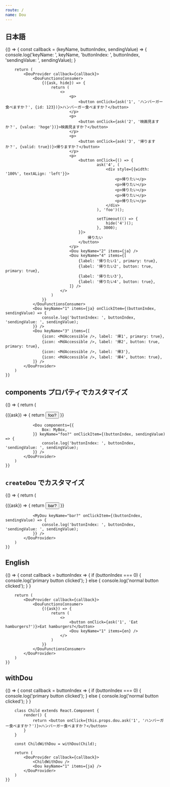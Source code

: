 ```yaml
---
route: /
name: Dou
---
```



## 日本語

<Playground>
	{() => {
		const callback = (keyName, buttonIndex, sendingValue) => {
			console.log('keyName: ', keyName, 'buttonIndex: ', buttonIndex, 'sendingValue: ', sendingValue);
		}

		return (
			<DouProvider callback={callback}>
				<DouFunctionsConsumer>
					{({ask, hide}) => {
						return (
							<>
								<p>
									<button onClick={ask('1', 'ハンバーガー食べますか？', {id: 123})}>ハンバーガー食べますか？</button>
								</p>
								<p>
									<button onClick={ask('2', '映画見ますか？', {value: 'hoge'})}>映画見ますか？</button>
								</p>
								<p>
									<button onClick={ask('3', '帰りますか？', {valid: true})}>帰りますか？</button>
								</p>
								<p>
									<button onClick={() => {
											ask('4', (
												<div style={{width: '100%', textALign: 'left'}}>
													<p>帰りたい</p>
													<p>帰りたい</p>
													<p>帰りたい</p>
													<p>帰りたい</p>
													<p>帰りたい</p>
												</div>
											), 'foo')();

											setTimeout(() => {
												hide('4')();
											}, 3000);
									}}>
										帰りたい
									</button>
								</p>
								<Dou keyName="2" items={ja} />
								<Dou keyName="4" items={[
									{label: '帰りたい1', primary: true},
									{label: '帰りたい2', button: true, primary: true},
									{label: '帰りたい3'},
									{label: '帰りたい4', button: true},
								]} />
							</>
						)
					}}
				</DouFunctionsConsumer>
				<Dou keyName="1" items={ja} onClickItem={(buttonIndex, sendingValue) => {
					console.log('buttonIndex: ', buttonIndex, 'sendingValue: ', sendingValue);
				}} />
				<Dou keyName="3" items={[
					{icon: <MdAccessible />, label: '帰1', primary: true},
					{icon: <MdAccessible />, label: '帰2', button: true, primary: true},
					{icon: <MdAccessible />, label: '帰3'},
					{icon: <MdAccessible />, label: '帰4', button: true},
				]} />
			</DouProvider>
		)
	}}
</Playground>

## components プロパティでカスタマイズ

<Playground>
	{() => {
		return (
			<DouProvider>
				<p>
					<DouFunctionsConsumer>
						{({ask}) => {
							return <button onClick={ask('foo?', 'foo?')}>foo?</button>
						}}
					</DouFunctionsConsumer>
				</p>

				<Dou components={{
					Box: MyBox,
				}} keyName="foo?" onClickItem={(buttonIndex, sendingValue) => {
					console.log('buttonIndex: ', buttonIndex, 'sendingValue: ', sendingValue);
				}} />
			</DouProvider>
		)
	}}
</Playground>

## `createDou` でカスタマイズ

<Playground>
	{() => {
		return (
			<DouProvider>
				<p>
					<DouFunctionsConsumer>
						{({ask}) => {
							return <button onClick={ask('bar?', 'bar?')}>bar?</button>
						}}
					</DouFunctionsConsumer>
				</p>

				<MyDou keyName="bar?" onClickItem={(buttonIndex, sendingValue) => {
					console.log('buttonIndex: ', buttonIndex, 'sendingValue: ', sendingValue);
				}} />
			</DouProvider>
		)
	}}
</Playground>

## English

<Playground>
	{() => {
		const callback = buttonIndex => {
			if (buttonIndex === 0) {
				console.log('primary button clicked');
			} else {
				console.log('normal button clicked');
			}
		}

		return (
			<DouProvider callback={callback}>
				<DouFunctionsConsumer>
					{({ask}) => {
						return (
							<>
								<button onClick={ask('1', 'Eat hamburgers?')}>Eat hamburgers?</button>
								<Dou keyName="1" items={en} />
							</>
						)
					}}
				</DouFunctionsConsumer>
			</DouProvider>
		)
	}}
</Playground>

## withDou

<Playground>
	{() => {
		const callback = buttonIndex => {
			if (buttonIndex === 0) {
				console.log('primary button clicked');
			} else {
				console.log('normal button clicked');
			}
		}

		class Child extends React.Component {
			render() {
				return <button onClick={this.props.dou.ask('1', 'ハンバーガー食べますか？')}>ハンバーガー食べますか？</button>
			}
		}

		const ChildWithDou = withDou(Child);

		return (
			<DouProvider callback={callback}>
				<ChildWithDou />
				<Dou keyName="1" items={ja} />
			</DouProvider>
		)
	}}
</Playground>
